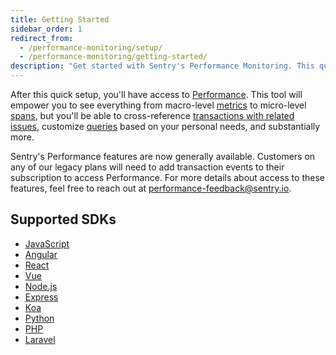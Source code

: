 ```yaml
---
title: Getting Started
sidebar_order: 1
redirect_from:
  - /performance-monitoring/setup/
  - /performance-monitoring/getting-started/
description: "Get started with Sentry's Performance Monitoring. This quick setup will empower you to see everything from macro-level metrics to micro-level spans, and you'll be able to cross-reference transactions with related issues and customize queries."
---
```


After this quick setup, you'll have access to [Performance](/product/performance/). This tool will empower you to see everything from macro-level [metrics](/product/performance/metrics/) to micro-level [spans](/product/performance/event-detail/), but you'll be able to cross-reference [transactions with related issues](/product/performance/transaction-summary/), customize [queries](/product/discover-queries/query-builder/) based on your personal needs, and substantially more.

<Alert>
<markdown>

Sentry's Performance features are now generally available. Customers on any of our legacy plans will need to add transaction events to their subscription to access Performance. For more details about access to these features, feel free to reach out at [performance-feedback@sentry.io](mailto:performance-feedback@sentry.io).

</markdown>
</Alert>

## Supported SDKs

- [JavaScript](/platforms/javascript/performance/)
- [Angular](/platforms/javascript/guides/angular/performance/)
- [React](/platforms/javascript/guides/react/#monitor-performance)
- [Vue](/platforms/javascript/guides/vue/#monitor-performance)
- [Node.js](/platforms/node/#monitor-performance)
- [Express](/platforms/node/guides/express/#monitor-performance)
- [Koa](/platforms/node/guides/koa/#monitor-performance)
- [Python](/platforms/python/performance/)
- [PHP](/platforms/php/#monitor-performance)
- [Laravel](/platforms/php/guides/laravel/#monitor-performance)
